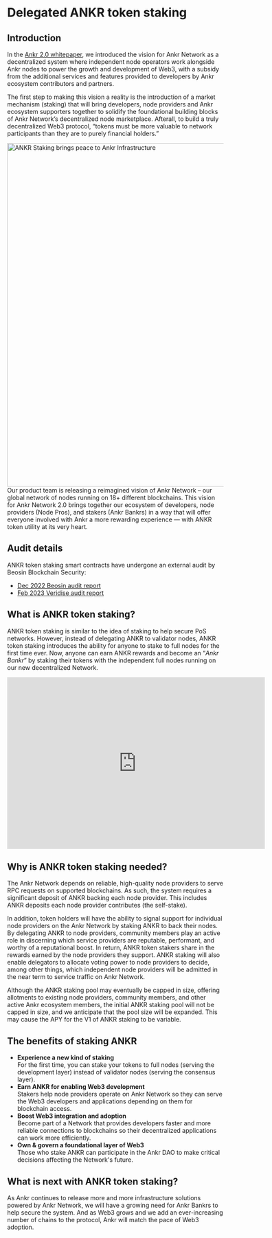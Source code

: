 # Delegated ANKR token staking

## Introduction
In the [Ankr 2.0 whitepaper](/pdf/ankr-whitepaper-2.0.pdf), we introduced the vision for Ankr Network as a decentralized system where independent node operators work alongside Ankr nodes to power the growth and development of Web3, with a subsidy from the additional services and features provided to developers by Ankr ecosystem contributors and partners.

The first step to making this vision a reality is the introduction of a market mechanism (staking) that will bring developers, node providers and Ankr ecosystem supporters together to solidify the foundational building blocks of Ankr Network’s decentralized node marketplace. 
Afterall, to build a truly decentralized Web3 protocol, “tokens must be more valuable to network participants than they are to purely financial holders.”
<br/>

<img src="/docs/staking/delegated-staking/ankr-staking-in-ankr-infra.jpg" alt="ANKR Staking brings peace to Ankr Infrastructure" className="responsive-pic" width="800" />
Our product team is releasing a reimagined vision of Ankr Network – our global network of nodes running on 18+ different blockchains. 
This vision for Ankr Network 2.0 brings together our ecosystem of developers, node providers (Node Pros), and stakers (Ankr Bankrs) in a way that will offer everyone involved with Ankr a more rewarding experience — with ANKR token utility at its very heart.

## Audit details
ANKR token staking smart contracts have undergone an external audit by Beosin Blockchain Security:
* [Dec 2022 Beosin audit report](/pdf/smart_contract_security_audit.pdf)
* [Feb 2023 Veridise audit report ](/pdf//ankr_delegated_staking_audit_veridise.pdf)

## What is ANKR token staking?
ANKR token staking is similar to the idea of staking to help secure PoS networks. 
However, instead of delegating ANKR to validator nodes, ANKR token staking introduces the ability for anyone to stake to full nodes for the first time ever. 
Now, anyone can earn ANKR rewards and become an “_Ankr Bankr_” by staking their tokens with the independent full nodes running on our new decentralized Network.
<br/>

<div className="responsive-youtube">
<iframe width="600" height="400" src="https://www.youtube.com/embed/4Qt0_TS6PKk" title="ANKR Staking" frameborder="0" allow="accelerometer; autoplay; clipboard-write; encrypted-media; gyroscope; picture-in-picture" allowfullscreen></iframe>
</div>

## Why is ANKR token staking needed?
The Ankr Network depends on reliable, high-quality node providers to serve RPC requests on supported blockchains. 
As such, the system requires a significant deposit of ANKR backing each node provider. 
This includes ANKR deposits each node provider contributes (the self-stake).

In addition, token holders will have the ability to signal support for individual node providers on the Ankr Network by staking ANKR to back their nodes. 
By delegating ANKR to node providers, community members play an active role in discerning which service providers are reputable, performant, and worthy of a reputational boost. 
In return, ANKR token stakers share in the rewards earned by the node providers they support. 
ANKR staking will also enable delegators to allocate voting power to node providers to decide, among other things, which independent node providers will be admitted in the near term to service traffic on Ankr Network.  

Although the ANKR staking pool may eventually be capped in size, offering allotments to existing node providers, community members, and other active Ankr ecosystem members, the initial ANKR staking pool will not be capped in size, and we anticipate that the pool size will be expanded. 
This may cause the APY for the V1 of ANKR staking to be variable. 

## The benefits of staking ANKR
* **Experience a new kind of staking**<br />
  For the first time, you can stake your tokens to full nodes (serving the development layer) instead of validator nodes (serving the consensus layer).
* **Earn ANKR for enabling Web3 development**<br />
  Stakers help node providers operate on Ankr Network so they can serve the Web3 developers and applications depending on them for blockchain access. 
* **Boost Web3 integration and adoption**<br />
  Become part of a Network that provides developers faster and more reliable connections to blockchains so their decentralized applications can work more efficiently. 
* **Own & govern a foundational layer of Web3**<br />
  Those who stake ANKR can participate in the Ankr DAO to make critical decisions affecting the Network's future.

## What is next with ANKR token staking?
As Ankr continues to release more and more infrastructure solutions powered by Ankr Network, we will have a growing need for Ankr Bankrs to help secure the system. 
And as Web3 grows and we add an ever-increasing number of chains to the protocol, Ankr will match the pace of Web3 adoption. 

